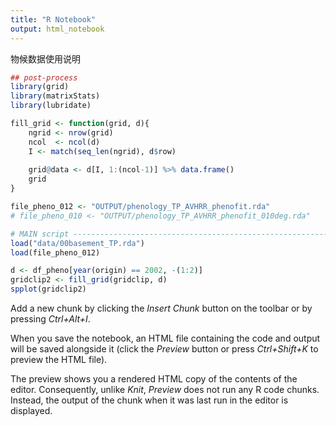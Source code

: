 ```yaml
---
title: "R Notebook"
output: html_notebook
---
```


物候数据使用说明

```r
## post-process
library(grid)
library(matrixStats)
library(lubridate)

fill_grid <- function(grid, d){
    ngrid <- nrow(grid)
    ncol  <- ncol(d)
    I <- match(seq_len(ngrid), d$row)
    
    grid@data <- d[I, 1:(ncol-1)] %>% data.frame()
    grid
}

file_pheno_012 <- "OUTPUT/phenology_TP_AVHRR_phenofit.rda"
# file_pheno_010 <- "OUTPUT/phenology_TP_AVHRR_phenofit_010deg.rda"

# MAIN script ------------------------------------------------------------------
load("data/00basement_TP.rda")
load(file_pheno_012)

d <- df_pheno[year(origin) == 2002, -(1:2)]
gridclip2 <- fill_grid(gridclip, d)
spplot(gridclip2)

```

Add a new chunk by clicking the *Insert Chunk* button on the toolbar or by pressing *Ctrl+Alt+I*.

When you save the notebook, an HTML file containing the code and output will be saved alongside it (click the *Preview* button or press *Ctrl+Shift+K* to preview the HTML file).

The preview shows you a rendered HTML copy of the contents of the editor. Consequently, unlike *Knit*, *Preview* does not run any R code chunks. Instead, the output of the chunk when it was last run in the editor is displayed.
